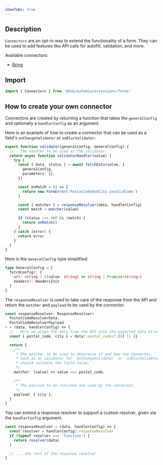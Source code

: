 ```yaml
---
showTabs: true
---
```


## Description

`Connectors` are an opt-in way to extend the functionality of a form. They can be used to add features like API calls for autofill, validation, and more.

Available connectors:

- [Bring](/uilib/extensions/forms/Connectors/Bring/)

## Import

```ts
import { Connectors } from '@dnb/eufemia/extensions/forms'
```

## How to create your own connector

Connectors are created by returning a function that takes the `generalConfig` and optionally a `handlerConfig` as an argument.

Here is an example of how to create a connector that can be used as a field's `onChangeValidator` or `onBlurValidator`:

```ts
export function validator(generalConfig: GeneralConfig) {
  // - The handler to be used as the validator
  return async function validatorHandler(value) {
    try {
      const { data, status } = await fetchData(value, {
        generalConfig,
        parameters: {},
      })

      const onMatch = () => {
        return new FormError('PostalCodeAndCity.invalidCode')
      }

      const { matcher } = responseResolver(data, handlerConfig)
      const match = matcher(value)

      if (status !== 400 && !match) {
        return onMatch()
      }
    } catch (error) {
      return error
    }
  }
}
```

Here is the `GeneralConfig` type simplified:

```ts
type GeneralConfig = {
  fetchConfig?: {
    url: string | ((value: string) => string | Promise<string>)
    headers?: HeadersInit
  }
}
```

The `responseResolver` is used to take care of the response from the API and return the `matcher` and `payload` to be used by the connector.

```ts
const responseResolver: ResponseResolver<
  PostalCodeResolverData,
  PostalCodeResolverPayload
> = (data, handlerConfig) => {
  // - Here we align the data from the API with the expected data structure
  const { postal_code, city } = data?.postal_codes?.[0] || {}

  return {
    /**
     * The matcher to be used to determine if and how the connector,
     * such as an validator for `onChangeValidator` or `onBlurValidator`,
     * should validate the field value.
     */
    matcher: (value) => value === postal_code,

    /**
     * The payload to be returned and used by the connector.
     */
    payload: { city },
  }
}
```

You can extend a response resolver to support a custom resolver, given via the `handlerConfig` argument.

```ts
const responseResolver = (data, handlerConfig) => {
  const resolver = handlerConfig?.responseResolver
  if (typeof resolver === 'function') {
    return resolver(data)
  }

  // ... the rest of the response resolver.
}
```
